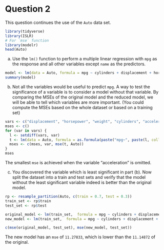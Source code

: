 # Question 2
This question continues the use of the `Auto` data set.

```r
library(tidyverse)
library(ISLR)
# For `mse` function
library(modelr)
head(Auto)
```

(a) Use the `lm()` function to perform a multiple linear regression with `mpg` as the response and all other variables except `name` as the predictors.

```r
model <- lm(data = Auto, formula = mpg ~ cylinders + displacement + horsepower + weight + acceleration + year + origin )
summary(model)
```

(b) Not all the variables would be useful to predict `mpg`. A way to test the significance of a variable is to consider a model without that variable. By comparing the MSEs of the original model and the reduced model, we will be able to tell which variables are more important. (You could compute the MSEs based on the whole dataset or based on a training set)

```r
vars <- c("displacement", "horsepower", "weight", "cylinders", "acceleration", "year", "origin")
mses <- c()
for (var in vars) {
  l <- setdiff(vars, var)
  t <- lm(data = Auto, formula = as.formula(paste("mpg~", paste(l, collapse="+"))))
  mses <- c(mses, var, mse(t, Auto))
}
mses
```
The smallest `mse` is achieved when the variable "acceleration" is omitted.


(c) You discovered the variable which is least significant in part (b). Now split the dataset into a train and test sets and verify that the model without the least significant variable indeed is better than the original model.

```r
rp <- resample_partition(Auto, c(train = 0.7, test = 0.3))
train_set <- rp$train
test_set <- rp$test

original_model <- lm(train_set,  formula = mpg ~ cylinders + displacement + horsepower + weight + acceleration + year + origin)
new_model <- lm(train_set,  formula = mpg ~ cylinders + displacement + horsepower + weight + year + origin)

c(mse(original_model, test_set), mse(new_model, test_set))
```

The new model has an `mse` of `11.27833`, which is lower than the `11.14872` of the original.
